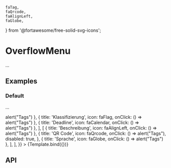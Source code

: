 
    faTag,
    faQrcode,
    faAlignLeft,
    faGlobe,
} from '@fortawesome/free-solid-svg-icons';


<Meta title="Components/OverflowMenu" component={OverflowMenu} />

# OverflowMenu

...

## Examples

### Default

...

<Canvas>
    <Story
        name="Default"
        args={{
            header: "Some Content...",
            content: [
                [
                    {
                        title: 'Tags',
                        icon: faTag,
                        onClick: () => alert("Tags")
                    },
                    {
                        title: 'Klassifizierung',
                        icon: faFlag,
                        onClick: () => alert("Tags")
                    },
                    {
                        title: 'Deadline',
                        icon: faCalendar,
                        onClick: () => alert("Tags")
                    },
                ],
                [
                    {
                        title: 'Beschreibung',
                        icon: faAlignLeft,
                        onClick: () => alert("Tags")
                    },
                    {
                        title: 'QR Code',
                        icon: faQrcode,
                        onClick: () => alert("Tags"),
                        disabled: true,
                    },
                    {
                        title: 'Sprache',
                        icon: faGlobe,
                        onClick: () => alert("Tags")
                    },
                ],
            ],
        }}
    >
        {Template.bind({})}
    </Story>
</Canvas>

## API

<ArgsTable of={OverflowMenu} />
